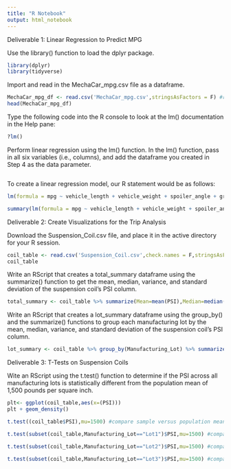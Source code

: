 ---
title: "R Notebook"
output: html_notebook
---


Deliverable 1: Linear Regression to Predict MPG

Use the library() function to load the dplyr package.
```{r}
library(dplyr)
library(tidyverse)
```

Import and read in the MechaCar_mpg.csv file as a dataframe.


```{r}
MechaCar_mpg_df <- read.csv('MechaCar_mpg.csv',stringsAsFactors = F) #read in dataset
head(MechaCar_mpg_df)
```
Type the following code into the R console to look at the lm() documentation in the Help pane:
```{r}
?lm()
```
Perform linear regression using the lm() function. In the lm() function, pass in all six variables (i.e., columns), and add the dataframe you created in Step 4 as the data parameter.
```{r}
```

To create a linear regression model, our R statement would be as follows:

```{r}
lm(formula = mpg ~ vehicle_length + vehicle_weight + spoiler_angle + ground_clearance + AWD, data = MechaCar_mpg_df) #create linear model
```

```{r}
summary(lm(formula = mpg ~ vehicle_length + vehicle_weight + spoiler_angle + ground_clearance + AWD, data = MechaCar_mpg_df)) #generate summary statistics
```




Deliverable 2: Create Visualizations for the Trip Analysis

Download the Suspension_Coil.csv file, and place it in the active directory for your R session.


```{r}
coil_table <- read.csv('Suspension_Coil.csv',check.names = F,stringsAsFactors = F)
coil_table
```

Write an RScript that creates a total_summary dataframe using the summarize() function to get the mean, median, variance, and standard deviation of the suspension coil’s PSI column.

```{r}
total_summary <- coil_table %>% summarize(Mean=mean(PSI),Median=median(PSI),Variance=var(PSI), SD=sd(PSI), .groups = 'keep') #Create a total summary
```

Write an RScript that creates a lot_summary dataframe using the group_by() and the summarize() functions to group each manufacturing lot by the mean, median, variance, and standard deviation of the suspension coil’s PSI column.

```{r}
lot_summary <- coil_table %>% group_by(Manufacturing_Lot) %>% summarize(Mean=mean(PSI),Median=median(PSI),Variance=var(PSI), SD=sd(PSI), .groups = 'keep') #Create a total summary
```

Deliverable 3: T-Tests on Suspension Coils

Wite an RScript using the t.test() function to determine if the PSI across all manufacturing lots is statistically different from the population mean of 1,500 pounds per square inch.
```{r}
plt<- ggplot(coil_table,aes(x=(PSI)))
plt + geom_density()
```


```{r}
t.test((coil_table$PSI),mu=1500) #compare sample versus population means
```
```{r}
t.test(subset(coil_table,Manufacturing_Lot=="Lot1")$PSI,mu=1500) #compare sample versus population means
```

```{r}
t.test(subset(coil_table,Manufacturing_Lot=="Lot2")$PSI,mu=1500) #compare sample versus population means
```

```{r}
t.test(subset(coil_table,Manufacturing_Lot=="Lot3")$PSI,mu=1500) #compare sample versus population means
```